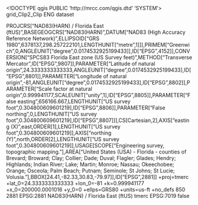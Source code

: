 <!DOCTYPE qgis PUBLIC 'http://mrcc.com/qgis.dtd' 'SYSTEM'>
<qgis version="3.40.5-Bratislava">
  <identifier>grid_Clip2_Clip</identifier>
  <parentidentifier></parentidentifier>
  <language>ENG</language>
  <type>dataset</type>
  <title>grid_Clip2_Clip</title>
  <abstract></abstract>
  <links/>
  <dates/>
  <fees></fees>
  <encoding></encoding>
  <crs>
    <spatialrefsys nativeFormat="Wkt">
      <wkt>PROJCRS["NAD83(HARN) / Florida East (ftUS)",BASEGEOGCRS["NAD83(HARN)",DATUM["NAD83 (High Accuracy Reference Network)",ELLIPSOID["GRS 1980",6378137,298.257222101,LENGTHUNIT["metre",1]]],PRIMEM["Greenwich",0,ANGLEUNIT["degree",0.0174532925199433]],ID["EPSG",4152]],CONVERSION["SPCS83 Florida East zone (US Survey feet)",METHOD["Transverse Mercator",ID["EPSG",9807]],PARAMETER["Latitude of natural origin",24.3333333333333,ANGLEUNIT["degree",0.0174532925199433],ID["EPSG",8801]],PARAMETER["Longitude of natural origin",-81,ANGLEUNIT["degree",0.0174532925199433],ID["EPSG",8802]],PARAMETER["Scale factor at natural origin",0.999941177,SCALEUNIT["unity",1],ID["EPSG",8805]],PARAMETER["False easting",656166.667,LENGTHUNIT["US survey foot",0.304800609601219],ID["EPSG",8806]],PARAMETER["False northing",0,LENGTHUNIT["US survey foot",0.304800609601219],ID["EPSG",8807]]],CS[Cartesian,2],AXIS["easting (X)",east,ORDER[1],LENGTHUNIT["US survey foot",0.304800609601219]],AXIS["northing (Y)",north,ORDER[2],LENGTHUNIT["US survey foot",0.304800609601219]],USAGE[SCOPE["Engineering survey, topographic mapping."],AREA["United States (USA) - Florida - counties of Brevard; Broward; Clay; Collier; Dade; Duval; Flagler; Glades; Hendry; Highlands; Indian River; Lake; Martin; Monroe; Nassau; Okeechobee; Orange; Osceola; Palm Beach; Putnam; Seminole; St Johns; St Lucie; Volusia."],BBOX[24.41,-82.33,30.83,-79.97]],ID["EPSG",2881]]</wkt>
      <proj4>+proj=tmerc +lat_0=24.3333333333333 +lon_0=-81 +k=0.999941177 +x_0=200000.0001016 +y_0=0 +ellps=GRS80 +units=us-ft +no_defs</proj4>
      <srsid>850</srsid>
      <srid>2881</srid>
      <authid>EPSG:2881</authid>
      <description>NAD83(HARN) / Florida East (ftUS)</description>
      <projectionacronym>tmerc</projectionacronym>
      <ellipsoidacronym>EPSG:7019</ellipsoidacronym>
      <geographicflag>false</geographicflag>
    </spatialrefsys>
  </crs>
  <extent/>
</qgis>

